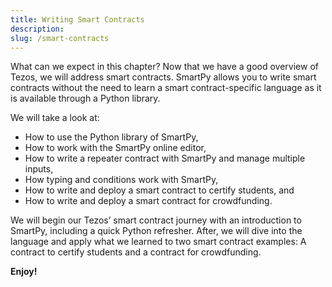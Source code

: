 ```yaml
---
title: Writing Smart Contracts
description: 
slug: /smart-contracts
---
```




<OverviewBox title="Let’s tackle smart contracts!" imgSrc="/img/Feature_6_B-01.png" floating="true">

What can we expect in this chapter? Now that we have a good overview of Tezos, we will address smart contracts. SmartPy allows you to write smart contracts without the need to learn a smart contract-specific language as it is available through a Python library.

We will take a look at:
* How to use the Python library of SmartPy,
* How to work with the SmartPy online editor,
* How to write a repeater contract with SmartPy and manage multiple inputs,
* How typing and conditions work with SmartPy,
* How to write and deploy a smart contract to certify students, and
* How to write and deploy a smart contract for crowdfunding.

</OverviewBox>

<OverviewBox title="In this chapter" imgSrc="/img/Feature_2-01.png" floating="true">

We will begin our Tezos’ smart contract journey with an introduction to SmartPy, including a quick Python refresher. After, we will dive into the language and apply what we learned to two smart contract examples: A contract to certify students and a contract for crowdfunding.
</OverviewBox>

<ActionCardWrapper>
<ActionCard href="/smartpy/intro" text="SmartPy - First Steps" desc="Let’s take a first glance at SmartPy, its editor, and look into our repeater contract example by also diving deeper at managing multiple inputs."></ActionCard>
<ActionCard href="/smartpy/language" text="SmartPy Library - Diving into the Language" desc="We will dive deeper into SmartPy by taking a close look at typing and conditions with our example repeater contract."></ActionCard>
<ActionCard href="/smartpy/exercise-1" text="SmartPy Exercise - Hands-on Smart Contract Development" desc="To master SmartPy let’s tackle a hands-on example with a smart contract to certify students."></ActionCard>
<ActionCard href="/smartpy/exercise-2" text="SmartPy Exercise - Let's Code Some More" desc="To continue our smart contract learning journey, how about a second exercise? This time let’s deploy a smart contract to crowdfund."></ActionCard>
</ActionCardWrapper>

**Enjoy!**
